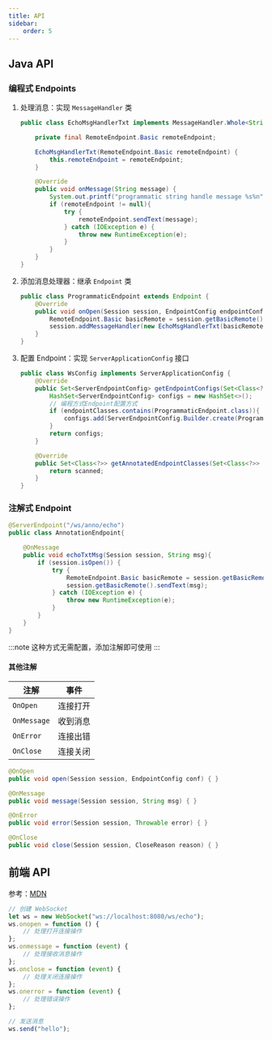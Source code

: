 ```yaml
---
title: API
sidebar:
    order: 5
---
```



## Java API

### 编程式 Endpoints

<Steps>

1. 处理消息：实现 `MessageHandler` 类

    ```java
    public class EchoMsgHandlerTxt implements MessageHandler.Whole<String> {

        private final RemoteEndpoint.Basic remoteEndpoint;

        EchoMsgHandlerTxt(RemoteEndpoint.Basic remoteEndpoint) {
            this.remoteEndpoint = remoteEndpoint;
        }

        @Override
        public void onMessage(String message) {
            System.out.printf("programmatic string handle message %s%n", message);
            if (remoteEndpoint != null){
                try {
                    remoteEndpoint.sendText(message);
                } catch (IOException e) {
                    throw new RuntimeException(e);
                }
            }
        }
    }
    ```

2. 添加消息处理器：继承 `Endpoint` 类

    ```java
    public class ProgrammaticEndpoint extends Endpoint {
        @Override
        public void onOpen(Session session, EndpointConfig endpointConfig) {
            RemoteEndpoint.Basic basicRemote = session.getBasicRemote();
            session.addMessageHandler(new EchoMsgHandlerTxt(basicRemote));
        }
    }
    ```

3. 配置 Endpoint：实现 `ServerApplicationConfig` 接口

    ```java
    public class WsConfig implements ServerApplicationConfig {
        @Override
        public Set<ServerEndpointConfig> getEndpointConfigs(Set<Class<? extends Endpoint>> endpointClasses) {
            HashSet<ServerEndpointConfig> configs = new HashSet<>();
            // 编程方式Endpoint配置方式
            if (endpointClasses.contains(ProgrammaticEndpoint.class)){
                configs.add(ServerEndpointConfig.Builder.create(ProgrammaticEndpoint.class, "/ws/echo").build());
            }
            return configs;
        }

        @Override
        public Set<Class<?>> getAnnotatedEndpointClasses(Set<Class<?>> scanned) {
            return scanned;
        }
    }
    ```

</Steps>

### 注解式 Endpoint

```java
@ServerEndpoint("/ws/anno/echo")
public class AnnotationEndpoint{

    @OnMessage
    public void echoTxtMsg(Session session, String msg){
        if (session.isOpen()) {
            try {
                RemoteEndpoint.Basic basicRemote = session.getBasicRemote();
                session.getBasicRemote().sendText(msg);
            } catch (IOException e) {
                throw new RuntimeException(e);
            }
        }
    }
}
```

:::note
这种方式无需配置，添加注解即可使用
:::

#### 其他注解

| 注解        | 事件     |
| ----------- | -------- |
| `OnOpen`    | 连接打开 |
| `OnMessage` | 收到消息 |
| `OnError`   | 连接出错 |
| `OnClose`   | 连接关闭 |

```java
@OnOpen
public void open(Session session, EndpointConfig conf) { }

@OnMessage
public void message(Session session, String msg) { }

@OnError
public void error(Session session, Throwable error) { }

@OnClose
public void close(Session session, CloseReason reason) { }
```

## 前端 API

参考：[MDN](https://developer.mozilla.org/zh-CN/docs/Web/API/WebSocket)

```javascript
// 创建 WebSocket
let ws = new WebSocket("ws://localhost:8080/ws/echo");
ws.onopen = function () {
    // 处理打开连接操作
};
ws.onmessage = function (event) {
    // 处理接收消息操作
};
ws.onclose = function (event) {
    // 处理关闭连接操作
};
ws.onerror = function (event) {
    // 处理错误操作
};

// 发送消息
ws.send("hello");
```
